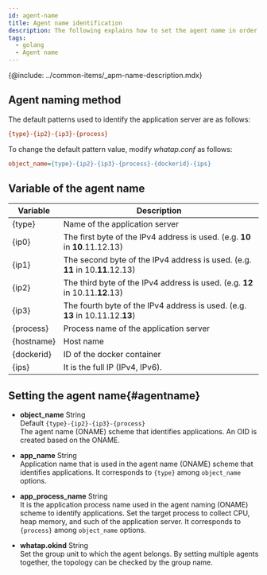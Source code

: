 ```yaml
---
id: agent-name
title: Agent name identification
description: The following explains how to set the agent name in order to identify the monitoring target.
tags:
  - golang
  - Agent name
---
```


{@include: ../common-items/_apm-name-description.mdx}

## Agent naming method

The default patterns used to identify the application server are as follows:

```ini title='기본 패턴'
{type}-{ip2}-{ip3}-{process}
```

To change the default pattern value, modify _whatap.conf_ as follows:

```ini title='whatap.conf'
object_name={type}-{ip2}-{ip3}-{process}-{dockerid}-{ips}
```

## Variable of the agent name

| Variable       | Description                                                                      |
| -------------- | -------------------------------------------------------------------------------- |
| {type}         | Name of the application server                                                   |
| {ip0}          | The first byte of the IPv4 address is used. (e.g. **10** in **10**.11.12.13)     |
| {ip1}          | The second byte of the IPv4 address is used. (e.g. **11** in 10.**11**.12.13)    |
| {ip2}          | The third byte of the IPv4 address is used. (e.g. **12** in 10.11.**12**.13)     |
| {ip3}          | The fourth byte of the IPv4 address is used. (e.g. **13** in 10.11.12.**13**)    |
| {process}      | Process name of the application server                                           |
| {hostname}     | Host name                                                                        |
| {dockerid}     | ID of the docker container                                                       |
| {ips}          | It is the full IP (IPv4, IPv6).                                                  |

## Setting the agent name{#agentname}

-   **object_name** <span class='type'>String</span><br/>
    Default `{type}-{ip2}-{ip3}-{process}`<br/>
    The agent name (ONAME) scheme that identifies applications. An OID is created based on the ONAME.

-   **app_name** <span class='type'>String</span><br/>
    Application name that is used in the agent name (ONAME) scheme that identifies applications. It corresponds to `{type}` among `object_name` options.

-   **app_process_name** <span class='type'>String</span><br/>
    It is the application process name used in the agent naming (ONAME) scheme to identify applications. Set the target process to collect CPU, heap memory, and such of the application server. It corresponds to `{process}` among `object_name` options.

-   **whatap.okind** <span class='type'>String</span><br/>
    Set the group unit to which the agent belongs. By setting multiple agents together, the topology can be checked by the group name.
